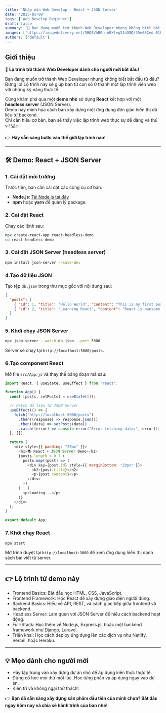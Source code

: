 ```yaml
---
title: 'Nhập môn Web Develop - React + JSON Server'
date: '2025-01-09'
tags: ['Web Develop Beginner']
draft: false
summary: '🚀 Bạn đang muốn trở thành Web Developer nhưng không biết bắt đầu từ đâu? Đừng lo! Lộ trình này sẽ giúp bạn từ con số 0 thành một lập trình viên web với những kỹ năng thực tế.'
images: ['https://imagedelivery.net/DHQSVhB0h-nBXfvg51dO8Q/35e682ed-0105-4c8b-dad9-fc04c6efa000/public']
authors: ['default']
---
```


## Giới thiệu 

🚀 **Lộ trình trở thành Web Developer dành cho người mới bắt đầu!**

Bạn đang muốn trở thành Web Developer nhưng không biết bắt đầu từ đâu?  
Đừng lo! Lộ trình này sẽ giúp bạn từ con số 0 thành một lập trình viên web với những kỹ năng thực tế.  

Cùng khám phá qua một **demo nhỏ** sử dụng **React** kết hợp với một **headless server** (JSON Server).  
Demo này minh họa cách bạn xây dựng một ứng dụng đơn giản hiển thị dữ liệu từ backend.  
Chỉ cần hiểu cơ bản, bạn sẽ thấy việc lập trình web thực sự dễ dàng và thú vị! 💻🔥  

👉 **Hãy sẵn sàng bước vào thế giới lập trình nào!**

---

<TOCInline toc={props.toc} exclude="Introduction" />

## 🛠️ Demo: React + JSON Server  

### 1. Cài đặt môi trường  
Trước tiên, bạn cần cài đặt các công cụ cơ bản:  
- **Node.js**: [Tải Node.js tại đây](https://nodejs.org/)  
- **npm** hoặc **yarn** để quản lý package.  

### 2. Cài đặt React  
Chạy các lệnh sau:  
```bash
npx create-react-app react-headless-demo
cd react-headless-demo
```

### 3. Cài đặt JSON Server (headless server)
```bash
npm install json-server --save-dev
```

### 4.Tạo dữ liệu JSON
Tạo tệp `db.json` trong thư mục gốc với nội dung sau:
```json:db.json
{
  "posts": [
    { "id": 1, "title": "Hello World", "content": "This is my first post!" },
    { "id": 2, "title": "Learning React", "content": "React is awesome!" }
  ]
}
```

### 5. Khởi chạy JSON Server
```bash
npx json-server --watch db.json --port 5000
```
Server sẽ chạy tại `http://localhost:5000/posts`.

### 6.Tạo component React
Mở file `src/App.js` và thay thế bằng đoạn mã sau:
```javascript:src/App.js
import React, { useState, useEffect } from "react";

function App() {
  const [posts, setPosts] = useState([]);

  // Fetch dữ liệu từ JSON Server
  useEffect(() => {
    fetch("http://localhost:5000/posts")
      .then((response) => response.json())
      .then((data) => setPosts(data))
      .catch((error) => console.error("Error fetching data:", error));
  }, []);

  return (
    <div style={{ padding: "20px" }}>
      <h1>📚 React + JSON Server Demo</h1>
      {posts.length > 0 ? (
        posts.map((post) => (
          <div key={post.id} style={{ marginBottom: "20px" }}>
            <h2>{post.title}</h2>
            <p>{post.content}</p>
          </div>
        ))
      ) : (
        <p>Loading...</p>
      )}
    </div>
  );
}

export default App;
```

### 7. Khởi chạy React
```bash
npm start
```
Mở trình duyệt tại `http://localhost:3000` để xem ứng dụng hiển thị danh sách bài viết từ server.

---

## 👉 Lộ trình từ demo này
* Frontend Basics: Bắt đầu học HTML, CSS, JavaScript.
* Frontend Framework: Học React để xây dựng giao diện người dùng.
* Backend Basics: Hiểu về API, REST, và cách giao tiếp giữa frontend và backend.
* Headless Server: Làm quen với JSON Server để hiểu cách backend hoạt động.
* Full-Stack: Học thêm về Node.js, Express.js, hoặc một backend framework như Django, Laravel.
* Triển khai: Học cách deploy ứng dụng lên các dịch vụ như Netlify, Vercel, hoặc Heroku.

---

## 💡 Mẹo dành cho người mới
* Hãy tập trung vào xây dựng dự án nhỏ để áp dụng kiến thức thực tế.
* Đừng cố học mọi thứ một lúc. Học từng phần và áp dụng ngay vào dự án.
* Kiên trì và không ngại thử thách!

👉 **Bạn đã sẵn sàng xây dựng sản phẩm đầu tiên của mình chưa? Bắt đầu ngay hôm nay và chia sẻ hành trình của bạn nhé!**
